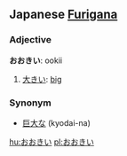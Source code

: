 == Japanese [[Furigana]] ==                             
===Adjective===
'''おおきい''': ookii

# [[大きい]]: [[big]]

===Synonym===
*[[巨大な]] (kyodai-na)

[[hu:おおきい]]
[[pl:おおきい]]